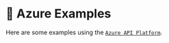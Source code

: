 
# 🌺 Azure Examples

Here are some examples using the [`Azure API Platform`](https://azure.microsoft.com/en-us/products/ai-services/).

<DocCardList />
